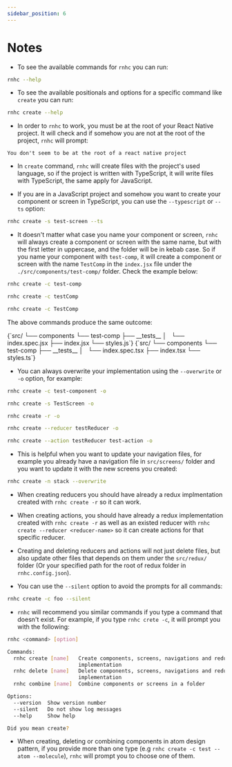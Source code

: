 ```yaml
---
sidebar_position: 6
---
```



# Notes

- To see the available commands for `rnhc` you can run:

```sh
rnhc --help
```

- To see the available positionals and options for a specific command like `create` you can run:

```sh
rnhc create --help
```

- In order to `rnhc` to work, you must be at the root of your React Native project. It will check and if somehow you are not at the root of the project, `rnhc` will prompt:

```
You don't seem to be at the root of a react native project
```

- In `create` command, `rnhc` will create files with the project's used language, so if the project is written with TypeScript, it will write files with TypeScript, the same apply for JavaScript.

- If you are in a JavaScript project and somehow you want to create your component or screen in TypeScript, you can use the `--typescript` or `--ts` option:

```sh
rnhc create -s test-screen --ts
```

- It doesn't matter what case you name your component or screen, `rnhc` will always create a component or screen with the same name, but with the first letter in uppercase, and the folder will be in kebab case. So if you name your component with `test-comp`, it will create a component or screen with the name `TestComp` in the `index.jsx` file under the `./src/components/test-comp/` folder. Check the example below:

```sh
rnhc create -c test-comp
```

```sh
rnhc create -c testComp
```

```sh
rnhc create -c TestComp
```

The above commands produce the same outcome:

<Tabs groupId="language">
  <TabItem value="js" label="JavaScript" default>
    <CodeBlock language="jsx">{`src/
└── components
    └── test-comp
        ├── __tests__
        │   └── index.spec.jsx
        ├── index.jsx
        └── styles.js`}</CodeBlock>
  </TabItem>
  <TabItem value="ts" label="TypeScript">
    <CodeBlock language="tsx">{`src/
└── components
    └── test-comp
        ├── __tests__
        │   └── index.spec.tsx
        ├── index.tsx
        └── styles.ts`}</CodeBlock>
  </TabItem>
</Tabs>

- You can always overwrite your implementation using the `--overwrite` or `-o` option, for example:

```sh
rnhc create -c test-component -o
```

```sh
rnhc create -s TestScreen -o
```

```sh
rnhc create -r -o
```

```sh
rnhc create --reducer testReducer -o
```

```sh
rnhc create --action testReducer test-action -o
```

- This is helpful when you want to update your navigation files, for example you already have a navigation file in `src/screens/` folder and you want to update it with the new screens you created:

```sh
rnhc create -n stack --overwrite
```

- When creating reducers you should have already a redux implmentation created with `rnhc create -r` so it can work.

- When creating actions, you should have already a redux implementation created with `rnhc create -r` as well as an existed reducer with `rnhc create --reducer <reducer-name>` so it can create actions for that specific reducer.

- Creating and deleting reducers and actions will not just delete files, but also update other files that depends on them under the `src/redux/` folder (Or your specified path for the root of redux folder in `rnhc.config.json`).

- You can use the `--silent` option to avoid the prompts for all commands:

```sh
rnhc create -c foo --silent
```

- `rnhc` will recommend you similar commands if you type a command that doesn't exist. For example, if you type `rnhc crete -c`, it will prompt you with the following:

```sh
rnhc <command> [option]

Commands:
  rnhc create [name]   Create components, screens, navigations and redux
                       implementation
  rnhc delete [name]   Delete components, screens, navigations and redux
                       implementation
  rnhc combine [name]  Combine components or screens in a folder

Options:
  --version  Show version number                                       [boolean]
  --silent   Do not show log messages                                  [boolean]
  --help     Show help                                                 [boolean]

Did you mean create?
```

- When creating, deleting or combining components in atom design pattern, if you provide more than one type (e.g `rnhc create -c test --atom --molecule`), `rnhc` will prompt you to choose one of them.
